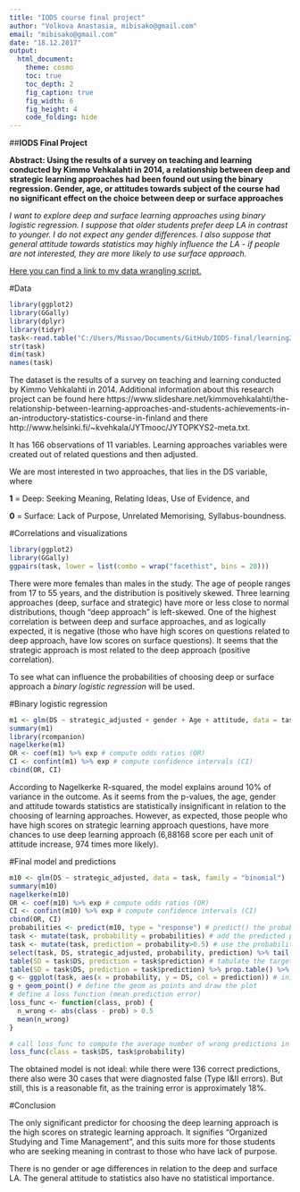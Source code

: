 ```yaml
---
title: "IODS course final project"
author: "Volkova Anastasia, mibisako@gmail.com"
email: "mibisako@gmail.com"
date: "18.12.2017"
output:
  html_document:
    theme: cosmo
    toc: true
    toc_depth: 2
    fig_caption: true
    fig_width: 6
    fig_height: 4
    code_folding: hide
---
```


##**IODS Final Project**

**Abstract: Using the results of a survey on teaching and learning conducted by Kimmo Vehkalahti in 2014, a relationship between deep and strategic learning approaches had been found out using the binary regression. Gender, age, or attitudes towards subject of the course had no significant effect on the choice between deep or surface approaches**  

*I want to explore deep and surface learning approaches using binary logistic regression. I suppose that older students prefer deep LA in contrast to younger. I do not expect any gender differences. I also suppose that general attitude towards statistics may highly influence the LA - if people are not interested, they are more likely to use surface approach.*

[Here you can find a link to my data wrangling script.](https://www.google.com "Wrangling learning2014")

#Data

```r
library(ggplot2)
library(GGally)
library(dplyr)
library(tidyr)
task<-read.table("C:/Users/Missao/Documents/GitHub/IODS-final/learning2014.txt", header=TRUE, sep="\t")
str(task)
dim(task)
names(task)
```

The dataset is the results of a survey on teaching and learning conducted by Kimmo Vehkalahti in 2014. Additional information about this research project can be found here https://www.slideshare.net/kimmovehkalahti/the-relationship-between-learning-approaches-and-students-achievements-in-an-introductory-statistics-course-in-finland and there http://www.helsinki.fi/~kvehkala/JYTmooc/JYTOPKYS2-meta.txt.


It has 166 observations of 11 variables. Learning approaches variables were created out of related questions and then adjusted.


We are most interested in two approaches, that lies in the DS variable, where 


**1** = Deep: Seeking Meaning, Relating Ideas, Use of Evidence, and 


**0** = Surface: Lack of Purpose, Unrelated Memorising, Syllabus-boundness.



#Correlations and visualizations

```r
library(ggplot2)
library(GGally)
ggpairs(task, lower = list(combo = wrap("facethist", bins = 20)))
```

There were more females than males in the study. The age of people ranges from 17 to 55 years, and the distribution is positively skewed. Three learning approaches (deep, surface and strategic) have more or less close to normal distributions, though "deep approach" is left-skewed. One of the highest correlation is between deep and surface approaches, and as logically expected, it is negative (those who have high scores on questions related to deep approach, have low scores on surface questions). It seems that the strategic approach is most related to the deep approach (positive correlation). 

To see what can influence the probabilities of choosing deep or surface approach a *binary logistic regression* will be used. 


#Binary logistic regression

```r
m1 <- glm(DS ~ strategic_adjusted + gender + Age + attitude, data = task, family = "binomial")
summary(m1)
library(rcompanion)
nagelkerke(m1)
OR <- coef(m1) %>% exp # compute odds ratios (OR)
CI <- confint(m1) %>% exp # compute confidence intervals (CI)
cbind(OR, CI)
```

According to Nagelkerke R-squared, the model explains around 10% of variance in the outcome. As it seems from the p-values, the age, gender and attitude towards statistics are statistically insignificant in relation to the choosing of learning approaches. However, as expected, those people who have high scores on strategic learning approach questions, have more chances to use deep learning approach (6,88168 score per each unit of attitude increase, 974 times more likely). 


#Final model and predictions

```r
m10 <- glm(DS ~ strategic_adjusted, data = task, family = "binomial")
summary(m10)
nagelkerke(m10)
OR <- coef(m10) %>% exp # compute odds ratios (OR)
CI <- confint(m10) %>% exp # compute confidence intervals (CI)
cbind(OR, CI)
probabilities <- predict(m10, type = "response") # predict() the probability of deep LA
task <- mutate(task, probability = probabilities) # add the predicted probabilities
task <- mutate(task, prediction = probability>0.5) # use the probabilities to make a prediction of high_use
select(task, DS, strategic_adjusted, probability, prediction) %>% tail(10) # see the last ten original classes, predicted probabilities, and class predictions
table(SD = task$DS, prediction = task$prediction) # tabulate the target variable versus the predictions
table(SD = task$DS, prediction = task$prediction) %>% prop.table() %>% addmargins() # tabulate the target variable versus the predictions with margings:
g <- ggplot(task, aes(x = probability, y = DS, col = prediction)) # initialize a plot of 'high_use' versus 'probability'
g + geom_point() # define the geom as points and draw the plot
# define a loss function (mean prediction error)
loss_func <- function(class, prob) {
  n_wrong <- abs(class - prob) > 0.5
  mean(n_wrong)
}

# call loss_func to compute the average number of wrong predictions in the (training) data
loss_func(class = task$DS, task$probability)
```
The obtained model is not ideal: while there were 136 correct predictions, there also were 30 cases that were diagnosted false (Type I&II errors). But still, this is a reasonable fit, as the training error is approximately 18%.

#Conclusion

The only significant predictor for choosing the deep learning approach is the high scores on strategic learning approach. It signifies "Organized Studying and Time Management", and this suits more for those students who are seeking meaning in contrast to those who have lack of purpose. 


There is no gender or age differences in relation to the deep and surface LA. The general attitude to statistics also have no statistical importance.